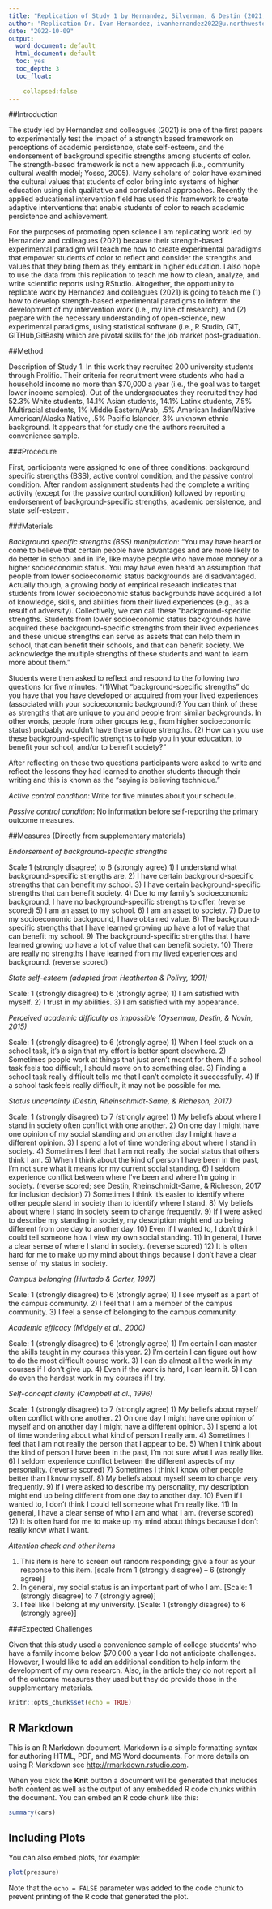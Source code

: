 ```yaml
---
title: "Replication of Study 1 by Hernandez, Silverman, & Destin (2021, Journal of Experimental Social Psychology)"
author: "Replication Dr. Ivan Hernandez, ivanhernandez2022@u.northwestern.edu"
date: "2022-10-09"
output:
  word_document: default
  html_document: default
  toc: yes
  toc_depth: 3
  toc_float:
    
    collapsed:false
---
```

##Introduction

The study led by Hernandez and colleagues (2021) is one of the first papers to experimentally test the impact of a strength based framework on perceptions of academic persistence, state self-esteem, and the endorsement of background specific strengths among students of color. The strength-based framework is not a new approach (i.e., community cultural wealth model; Yosso, 2005). Many scholars of color have examined the cultural values that students of color bring into systems of higher education using rich qualitative and correlational approaches. Recently the applied educational intervention field has used this framework to create adaptive interventions that enable students of color to reach academic persistence and achievement. 

For the purposes of promoting open science I am replicating work led by Hernandez and colleagues (2021) because their strength-based experimental paradigm will teach me how to create experimental paradigms that empower students of color to reflect and consider the strengths and values that they bring them as they embark in higher education. I also hope to use the data from this replication to teach me how to clean, analyze, and write scientific reports using RStudio. Altogether, the opportunity to replicate work by Hernandez and colleagues (2021) is going to teach me (1) how to develop strength-based experimental paradigms to inform the development of my intervention work (i.e., my line of research), and (2) prepare with the necessary understanding of open-science, new experimental paradigms, using statistical software (i.e., R Studio, GIT, GITHub,GitBash) which are pivotal skills for the job market post-graduation. 

##Method

Description of Study 1. In this work they recruited 200 university students through Prolific. Their criteria for recruitment were students who had a household income no more than $70,000 a year (i.e., the goal was to target lower income samples). Out of the undergraduates they recruited they had 52.3% White students, 14.1% Asian students, 14.1% Latinx students, 7.5% Multiracial students, 1% Middle Eastern/Arab, .5% American Indian/Native American/Alaska Native, .5% Pacific Islander, 3% unknown ethnic background. It appears that for study one the authors recruited a convenience sample.

###Procedure

First, participants were assigned to one of three conditions: background specific strengths (BSS), active control condition, and the passive control condition. After random assignment students had the complete a writing activity (except for the passive control condition) followed by reporting endorsement of background-specific strengths, academic persistence, and state self-esteem. 


###Materials

_Background specific strengths (BSS) manipulation_: "You may have heard or come to believe that certain people have advantages and are more likely to do better in school and in life, like maybe people who have more money or a higher socioeconomic status. You may have even heard an assumption that people from lower socioeconomic status backgrounds are disadvantaged. Actually though, a growing body of empirical research indicates that students from lower socioeconomic status backgrounds have acquired a lot of knowledge, skills, and abilities from their lived experiences (e.g., as a result of adversity). Collectively, we can call these “background-specific strengths. Students from lower socioeconomic status backgrounds have acquired these background-specific strengths from their lived experiences and these unique strengths can serve as assets that can help them in school, that can benefit their schools, and that can benefit society. We acknowledge the multiple strengths of these students and want to learn more about them."

Students were then asked to reflect and respond to the following two questions for five minutes: "(1)What “background-specific strengths” do you have that you have developed or acquired from your lived experiences (associated with your socioeconomic background)? You can think of these as strengths that are unique to you and people from similar backgrounds. In other words, people from other groups (e.g., from higher socioeconomic status) probably wouldn’t have these unique strengths. (2) How can you use these background-specific strengths to help you in your education, to benefit your school, and/or to benefit society?"

After reflecting on these two questions participants were asked to write and reflect the lessons they had learned to another students through their writing and this is known as the "saying is believing technique."

_Active control condition_: Write for five minutes about your schedule. 

_Passive control condition_: No information before self-reporting the primary outcome measures. 

##Measures (Directly from supplementary materials)

_Endorsement of background-specific strengths_ 

Scale 1 (strongly disagree) to 6 (strongly agree)
1)	I understand what background-specific strengths are. 
2)	I have certain background-specific strengths that can benefit my school. 
3)	I have certain background-specific strengths that can benefit society.
4)	Due to my family's socioeconomic background, I have no background-specific strengths to offer. (reverse scored)
5)	I am an asset to my school.
6)	I am an asset to society.
7)	Due to my socioeconomic background, I have obtained value.
8)	The background-specific strengths that I have learned growing up have a lot of value that can benefit my school.
9)	The background-specific strengths that I have learned growing up have a lot of value that can benefit society.
10)	There are really no strengths I have learned from my lived experiences and background. (reverse scored)

_State self-esteem (adapted from Heatherton & Polivy, 1991)_ 

Scale: 1 (strongly disagree) to 6 (strongly agree)
1)	I am satisfied with myself.
2)	I trust in my abilities.
3)	I am satisfied with my appearance.

_Perceived academic difficulty as impossible (Oyserman, Destin, & Novin, 2015)_ 

Scale: 1 (strongly disagree) to 6 (strongly agree)
1)	When I feel stuck on a school task, it’s a sign that my effort is better spent elsewhere. 
2)	Sometimes people work at things that just aren’t meant for them. If a school task feels too difficult, I should move on to something else. 
3)	Finding a school task really difficult tells me that I can’t complete it successfully. 
4)	If a school task feels really difficult, it may not be possible for me. 

_Status uncertainty (Destin, Rheinschmidt-Same, & Richeson, 2017)_ 

Scale: 1 (strongly disagree) to 7 (strongly agree)
1)	My beliefs about where I stand in society often conflict with one another.
2)	On one day I might have one opinion of my social standing and on another day I might have a different opinion.
3)	I spend a lot of time wondering about where I stand in society.
4)	Sometimes I feel that I am not really the social status that others think I am.
5)	When I think about the kind of person I have been in the past, I'm not sure what it means for my current social standing.
6)	I seldom experience conflict between where I’ve been and where I’m going in society. (reverse scored; see Destin, Rheinschmidt-Same, & Richeson, 2017 for inclusion decision)
7)	Sometimes I think it’s easier to identify where other people stand in society than to identify where I stand.
8)	My beliefs about where I stand in society seem to change frequently.
9)	If I were asked to describe my standing in society, my description might end up being different from one day to another day.
10)	Even if I wanted to, I don't think I could tell someone how I view my own social standing.
11)	In general, I have a clear sense of where I stand in society. (reverse scored)
12)	It is often hard for me to make up my mind about things because I don't have a clear sense of my status in society.

_Campus belonging (Hurtado & Carter, 1997)_

Scale: 1 (strongly disagree) to 6 (strongly agree) 
1)	I see myself as a part of the campus community.
2)	I feel that I am a member of the campus community.
3)	I feel a sense of belonging to the campus community.

_Academic efficacy (Midgely et al., 2000)_ 

Scale: 1 (strongly disagree) to 6 (strongly agree) 
1)	I'm certain I can master the skills taught in my courses this year. 
2)	I'm certain I can figure out how to do the most difficult course work. 
3)	I can do almost all the work in my courses if I don't give up. 
4)	Even if the work is hard, I can learn it. 
5)	I can do even the hardest work in my courses if I try. 

_Self-concept clarity (Campbell et al., 1996)_ 

Scale: 1 (strongly disagree) to 7 (strongly agree)
1)	My beliefs about myself often conflict with one another.
2)	On one day I might have one opinion of myself and on another day I might have a different opinion.
3)	I spend a lot of time wondering about what kind of person I really am.
4)	Sometimes I feel that I am not really the person that I appear to be.
5)	When I think about the kind of person I have been in the past, I'm not sure what I was really like.
6)	I seldom experience conflict between the different aspects of my personality. (reverse scored)
7)	Sometimes I think I know other people better than I know myself.
8)	My beliefs about myself seem to change very frequently.
9)	If I were asked to describe my personality, my description might end up being different from one day to another day.
10)	Even if I wanted to, I don't think I could tell someone what I'm really like.
11)	In general, I have a clear sense of who I am and what I am. (reverse scored)
12)	It is often hard for me to make up my mind about things because I don't really know what I want.

_Attention check and other items_

1)	This item is here to screen out random responding; give a four as your response to this item. [scale from 1 (strongly disagree) – 6 (strongly agree)]
2)	In general, my social status is an important part of who I am. [Scale: 1 (strongly disagree) to 7 (strongly agree)]
3)	I feel like I belong at my university. [Scale: 1 (strongly disagree) to 6 (strongly agree)]

###Expected Challenges

Given that this study used a convenience sample of college students' who have a family income below $70,000 a year I do not anticipate challenges. However, I would like to add an additional condition to help inform the development of my own research. Also, in the article they do not report all of the outcome measures they used but they do provide those in the supplementary materials. 












```r
knitr::opts_chunk$set(echo = TRUE)
```

## R Markdown

This is an R Markdown document. Markdown is a simple formatting syntax for authoring HTML, PDF, and MS Word documents. For more details on using R Markdown see <http://rmarkdown.rstudio.com>.

When you click the **Knit** button a document will be generated that includes both content as well as the output of any embedded R code chunks within the document. You can embed an R code chunk like this:

```r
summary(cars)
```

## Including Plots

You can also embed plots, for example:

```r
plot(pressure)
```

Note that the `echo = FALSE` parameter was added to the code chunk to prevent printing of the R code that generated the plot.
